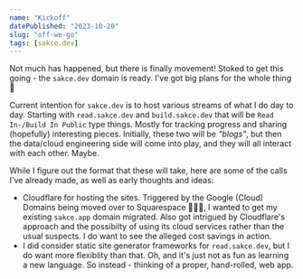 ```yaml
---
name: "Kickoff"
datePublished: "2023-10-20"
slug: "off-we-go"
tags: [sakce.dev]
---
```

Not much has happened, but there is finally movement! Stoked to get this going - the `sakce.dev` domain is ready. I've got big plans for the whole thing 👀

Current intention for `sakce.dev` is to host various streams of what I do day to day. Starting with `read.sakce.dev` and `build.sakce.dev` that will be `Read In-/Build In Public` type things. Mostly for tracking progress and sharing (hopefully) interesting pieces. Initially, these two will be _"blogs"_, but then the data/cloud engineering side will come into play, and they will all interact with each other. Maybe.

While I figure out the format that these will take, here are some of the calls I've already made, as well as early thoughts and ideas:

- Cloudflare for hosting the sites. Triggered by the Google (Cloud) Domains being moved over to Squarespace 🤦🏻‍♂️, I wanted to get my existing `sakce.app` domain migrated. Also got intrigued by Cloudflare's approach and the possibilty of using its cloud services rather than the usual suspects. I do want to see the alleged cost savings in action.
- I did consider static site generator frameworks for `read.sakce.dev`, but I do want more flexiblity than that. Oh, and it's just not as fun as learning a new language. So instead - thinking of a proper, hand-rolled, web app.
